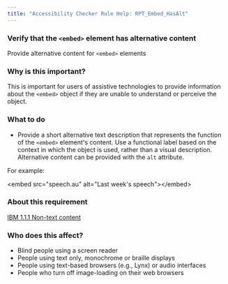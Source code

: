 ```yaml
---
title: "Accessibility Checker Rule Help: RPT_Embed_HasAlt"
---
```


<div className="toolHelp">
<Row>
<Column colLg={16} colMd={8} colSm={4} className="toolHead">

### Verify that the `<embed>` element has alternative content

<div id="locLevel"></div>

Provide alternative content for `<embed>` elements

</Column>
</Row>
<Row>
<Column colLg={11} colMd={5} colSm={4} className="toolMain">

### Why is this important?

This is important for users of assistive technologies to provide information about the `<embed>` object if they are unable to understand or perceive the object.

<div id="locSnippet"></div>

### What to do

 * Provide a short alternative text description that represents the function of the `<embed>` element's content. Use a functional label based on the context in which the object is used, rather than a visual description. Alternative content can be provided with the `alt` attribute.

For example:

<CodeSnippet type="single" light={true}>&lt;embed src="speech.au" alt="Last week's speech"&gt;&lt;/embed&gt;</CodeSnippet>

</Column>
<Column colLg={5} colMd={3} colSm={4} className="toolLeft">

### About this requirement

[IBM 1.1.1 Non-text content](http://www.ibm.com/able/guidelines/ci162/non_text_content.html)

### Who does this affect?

 * Blind people using a screen reader
 * People using text only, monochrome or braille displays
 * People using text-based browsers (e.g., Lynx) or audio interfaces
 * People who turn off image-loading on their web browsers

</Column>
</Row>
</div>

